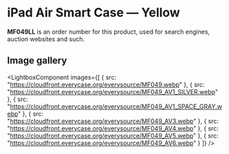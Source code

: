
# iPad Air Smart Case — Yellow

<Callout type='info' emoji='👉🏻'>**MF049LL** is an order number for this product, used for search engines, auction websites and such.</Callout>

## Image gallery

<LightboxComponent
    images={[
      {
        src: "https://cloudfront.everycase.org/everysource/MF049.webp"
      },
      {
        src: "https://cloudfront.everycase.org/everysource/MF049_AV1_SILVER.webp"
      },
      {
        src: "https://cloudfront.everycase.org/everysource/MF049_AV1_SPACE_GRAY.webp"
      },
      {
        src: "https://cloudfront.everycase.org/everysource/MF049_AV3.webp"
      },
      {
        src: "https://cloudfront.everycase.org/everysource/MF049_AV4.webp"
      },
      {
        src: "https://cloudfront.everycase.org/everysource/MF049_AV5.webp"
      },
      {
        src: "https://cloudfront.everycase.org/everysource/MF049_AV6.webp"
      }
    ]}
  />
